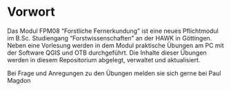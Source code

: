 # Vorwort {.unnumbered}

Das Modul FPM08 "Forstliche Fernerkundung" ist eine neues Pflichtmodul im B.Sc.
Studiengang "Forstwissenschaften" an der HAWK in Göttingen. Neben eine Vorlesung
werden in dem Modul praktische Übungen am PC mit der Software QGIS und OTB
durchgeführt. Die Inhalte dieser Übungen werden in diesem Repositorium abgelegt,
verwaltet und aktualisiert. 

Bei Frage und Anregungen zu den Übungen melden sie sich gerne bei Paul Magdon